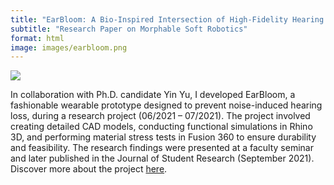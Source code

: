 ```yaml
---
title: "EarBloom: A Bio-Inspired Intersection of High-Fidelity Hearing Protection and Fashion Technology"
subtitle: "Research Paper on Morphable Soft Robotics" 
format: html
image: images/earbloom.png
---
```


![](images/earbloom.png)

In collaboration with Ph.D. candidate Yin Yu, I developed EarBloom, a fashionable wearable prototype designed to prevent noise-induced hearing loss, during a research project (06/2021 – 07/2021). The project involved creating detailed CAD models, conducting functional simulations in Rhino 3D, and performing material stress tests in Fusion 360 to ensure durability and feasibility. The research findings were presented at a faculty seminar and later published in the Journal of Student Research (September 2021). Discover more about the project [here](https://www.jsr.org/hs/index.php/path/article/view/2190).